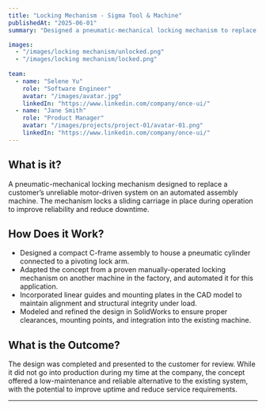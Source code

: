 ```yaml
---
title: "Locking Mechanism - Sigma Tool & Machine"
publishedAt: "2025-06-01"
summary: "Designed a pneumatic-mechanical locking mechanism to replace an unreliable motor-driven system on a customer’s machine, inspired by a proven manual design and adapted for automation."

images:
  - "/images/locking mechanism/unlocked.png"
  - "/images/locking mechanism/locked.png"
 
team:
  - name: "Selene Yu"
    role: "Software Engineer"
    avatar: "/images/avatar.jpg"
    linkedIn: "https://www.linkedin.com/company/once-ui/"
  - name: "Jane Smith"
    role: "Product Manager"
    avatar: "/images/projects/project-01/avatar-01.png"
    linkedIn: "https://www.linkedin.com/company/once-ui/"
---
```



## What is it?
A pneumatic-mechanical locking mechanism designed to replace a customer’s unreliable motor-driven system on an automated assembly machine. The mechanism locks a sliding carriage in place during operation to improve reliability and reduce downtime.


## How Does it Work?
- Designed a compact C-frame assembly to house a pneumatic cylinder connected to a pivoting lock arm.
- Adapted the concept from a proven manually-operated locking mechanism on another machine in the factory, and automated it for this application.
- Incorporated linear guides and mounting plates in the CAD model to maintain alignment and structural integrity under load.
- Modeled and refined the design in SolidWorks to ensure proper clearances, mounting points, and integration into the existing machine.

## What is the Outcome?
The design was completed and presented to the customer for review. While it did not go into production during my time at the company, the concept offered a low-maintenance and reliable alternative to the existing system, with the potential to improve uptime and reduce service requirements.


---